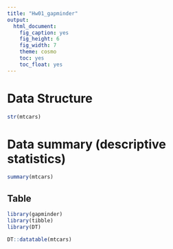 ```yaml
---
title: "Hw01_gapminder"
output:
  html_document:
    fig_caption: yes
    fig_height: 6
    fig_width: 7
    theme: cosmo
    toc: yes
    toc_float: yes
---
```

# Data Structure 
```r
str(mtcars)

```

# Data summary (descriptive statistics)
```r
summary(mtcars)

```
## Table 

```r
library(gapminder)
library(tibble)
library(DT)

DT::datatable(mtcars)

```
